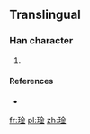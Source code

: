 ==Translingual==

===Han character===
{{Han char|rn=96|rad=玉|as=08|sn=12|four=|canj=MGC}}

# {{defn|Han|sort=玉08}}

====References====
* {{Han ref|kx=0736.081|hdz=21122.101|uh=743B|ud=29755}}

[[fr:琻]]
[[pl:琻]]
[[zh:琻]]